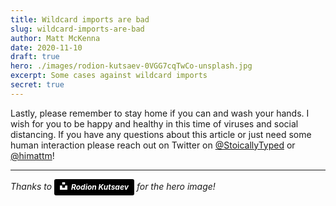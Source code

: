 ```yaml
---
title: Wildcard imports are bad
slug: wildcard-imports-are-bad
author: Matt McKenna
date: 2020-11-10
draft: true
hero: ./images/rodion-kutsaev-0VGG7cqTwCo-unsplash.jpg
excerpt: Some cases against wildcard imports
secret: true
---
```




Lastly, please remember to stay home if you can and wash your hands. I wish for you to be happy and healthy in this time of viruses and social distancing. If you have any questions about this article or just need some human interaction please reach out on Twitter on [@StoicallyTyped](https://twitter.com/StoicallyTyped) or [@himattm](https://twitter.com/himattm)!


---
*Thanks to <a style="background-color:black;color:white;text-decoration:none;padding:4px 6px;font-family:-apple-system, BlinkMacSystemFont, &quot;San Francisco&quot;, &quot;Helvetica Neue&quot;, Helvetica, Ubuntu, Roboto, Noto, &quot;Segoe UI&quot;, Arial, sans-serif;font-size:12px;font-weight:bold;line-height:1.2;display:inline-block;border-radius:3px" href="https://unsplash.com/@frostroomhead?utm_medium=referral&amp;utm_campaign=photographer-credit&amp;utm_content=creditBadge" target="_blank" rel="noopener noreferrer" title="Download free do whatever you want high-resolution photos from Rodion Kutsaev"><span style="display:inline-block;padding:2px 3px"><svg xmlns="http://www.w3.org/2000/svg" style="height:12px;width:auto;position:relative;vertical-align:middle;top:-2px;fill:white" viewBox="0 0 32 32"><title>unsplash-logo</title><path d="M10 9V0h12v9H10zm12 5h10v18H0V14h10v9h12v-9z"></path></svg></span><span style="display:inline-block;padding:2px 3px">Rodion Kutsaev</span></a> for the hero image!*